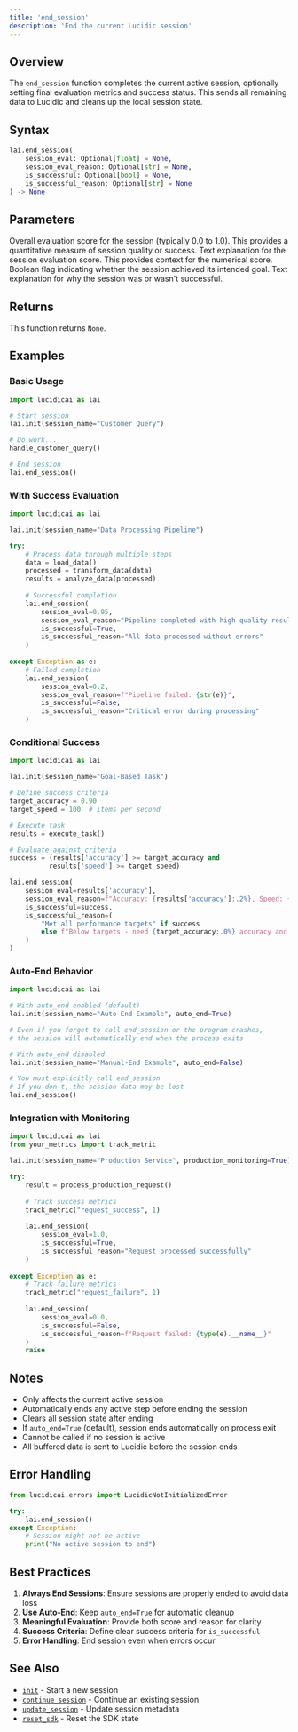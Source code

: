 ```yaml
---
title: 'end_session'
description: 'End the current Lucidic session'
---
```


## Overview

The `end_session` function completes the current active session, optionally setting final evaluation metrics and success status. This sends all remaining data to Lucidic and cleans up the local session state.

## Syntax

```python
lai.end_session(
    session_eval: Optional[float] = None,
    session_eval_reason: Optional[str] = None,
    is_successful: Optional[bool] = None,
    is_successful_reason: Optional[str] = None
) -> None
```

## Parameters

<ParamField path="session_eval" type="float" optional>
  Overall evaluation score for the session (typically 0.0 to 1.0). This provides a quantitative measure of session quality or success.
</ParamField>

<ParamField path="session_eval_reason" type="string" optional>
  Text explanation for the session evaluation score. This provides context for the numerical score.
</ParamField>

<ParamField path="is_successful" type="boolean" optional>
  Boolean flag indicating whether the session achieved its intended goal.
</ParamField>

<ParamField path="is_successful_reason" type="string" optional>
  Text explanation for why the session was or wasn't successful.
</ParamField>

## Returns

This function returns `None`.

## Examples

### Basic Usage

```python
import lucidicai as lai

# Start session
lai.init(session_name="Customer Query")

# Do work...
handle_customer_query()

# End session
lai.end_session()
```

### With Success Evaluation

```python
import lucidicai as lai

lai.init(session_name="Data Processing Pipeline")

try:
    # Process data through multiple steps
    data = load_data()
    processed = transform_data(data)
    results = analyze_data(processed)
    
    # Successful completion
    lai.end_session(
        session_eval=0.95,
        session_eval_reason="Pipeline completed with high quality results",
        is_successful=True,
        is_successful_reason="All data processed without errors"
    )
    
except Exception as e:
    # Failed completion
    lai.end_session(
        session_eval=0.2,
        session_eval_reason=f"Pipeline failed: {str(e)}",
        is_successful=False,
        is_successful_reason="Critical error during processing"
    )
```

### Conditional Success

```python
import lucidicai as lai

lai.init(session_name="Goal-Based Task")

# Define success criteria
target_accuracy = 0.90
target_speed = 100  # items per second

# Execute task
results = execute_task()

# Evaluate against criteria
success = (results['accuracy'] >= target_accuracy and 
          results['speed'] >= target_speed)

lai.end_session(
    session_eval=results['accuracy'],
    session_eval_reason=f"Accuracy: {results['accuracy']:.2%}, Speed: {results['speed']} items/sec",
    is_successful=success,
    is_successful_reason=(
        "Met all performance targets" if success 
        else f"Below targets - need {target_accuracy:.0%} accuracy and {target_speed} items/sec"
    )
)
```

### Auto-End Behavior

```python
import lucidicai as lai

# With auto_end enabled (default)
lai.init(session_name="Auto-End Example", auto_end=True)

# Even if you forget to call end_session or the program crashes,
# the session will automatically end when the process exits

# With auto_end disabled
lai.init(session_name="Manual-End Example", auto_end=False)

# You must explicitly call end_session
# If you don't, the session data may be lost
lai.end_session()
```

### Integration with Monitoring

```python
import lucidicai as lai
from your_metrics import track_metric

lai.init(session_name="Production Service", production_monitoring=True)

try:
    result = process_production_request()
    
    # Track success metrics
    track_metric("request_success", 1)
    
    lai.end_session(
        session_eval=1.0,
        is_successful=True,
        is_successful_reason="Request processed successfully"
    )
    
except Exception as e:
    # Track failure metrics
    track_metric("request_failure", 1)
    
    lai.end_session(
        session_eval=0.0,
        is_successful=False,
        is_successful_reason=f"Request failed: {type(e).__name__}"
    )
    raise
```

## Notes

- Only affects the current active session
- Automatically ends any active step before ending the session
- Clears all session state after ending
- If `auto_end=True` (default), session ends automatically on process exit
- Cannot be called if no session is active
- All buffered data is sent to Lucidic before the session ends

## Error Handling

```python
from lucidicai.errors import LucidicNotInitializedError

try:
    lai.end_session()
except Exception:
    # Session might not be active
    print("No active session to end")
```

## Best Practices

1. **Always End Sessions**: Ensure sessions are properly ended to avoid data loss
2. **Use Auto-End**: Keep `auto_end=True` for automatic cleanup
3. **Meaningful Evaluation**: Provide both score and reason for clarity
4. **Success Criteria**: Define clear success criteria for `is_successful`
5. **Error Handling**: End session even when errors occur

## See Also

- [`init`](/python-sdk/init) - Start a new session
- [`continue_session`](/python-sdk/continue_session) - Continue an existing session
- [`update_session`](/python-sdk/update_session) - Update session metadata
- [`reset_sdk`](/python-sdk/reset_sdk) - Reset the SDK state